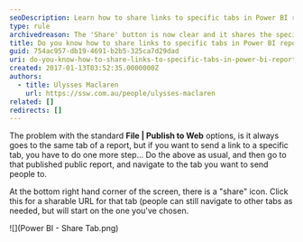 ```yaml
---
seoDescription: Learn how to share links to specific tabs in Power BI reports and send users directly to the desired page.
type: rule
archivedreason: The 'Share' button is now clear and it shares the specific tab.
title: Do you know how to share links to specific tabs in Power BI reports?
guid: 754ac957-db19-4691-b2b5-325ca7d29dad
uri: do-you-know-how-to-share-links-to-specific-tabs-in-power-bi-reports
created: 2017-01-13T03:52:35.0000000Z
authors:
  - title: Ulysses Maclaren
    url: https://ssw.com.au/people/ulysses-maclaren
related: []
redirects: []
---
```


The problem with the standard **File | Publish to Web** options, is it always goes to the same tab of a report, but if you want to send a link to a specific tab, you have to do one more step...
Do the above as usual, and then go to that published public report, and navigate to the tab you want to send people to.

At the bottom right hand corner of the screen, there is a "share" icon. Click this for a sharable URL for that tab (people can still navigate to other tabs as needed, but will start on the one you've chosen.

![](Power BI - Share Tab.png)